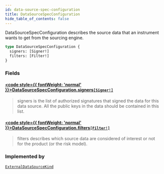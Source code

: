 ```yaml
---
id: data-source-spec-configuration
title: DataSourceSpecConfiguration
hide_table_of_contents: false
---
```








DataSourceSpecConfiguration describes the source data that an instrument wants to get from the
sourcing engine.

```graphql
type DataSourceSpecConfiguration {
  signers: [Signer!]
  filters: [Filter!]
}
```


### Fields

#### [<code style={{ fontWeight: 'normal' }}>DataSourceSpecConfiguration.<b>signers</b></code>](#)<Bullet />[`[Signer!]`](/testnet/api/graphql/objects/signer) <Badge class="secondary" text="list"/> <Badge class="secondary" text="object"/>
> signers is the list of authorized signatures that signed the data for this
data source. All the public keys in the data should be contained in this
list.
> 

#### [<code style={{ fontWeight: 'normal' }}>DataSourceSpecConfiguration.<b>filters</b></code>](#)<Bullet />[`[Filter!]`](/testnet/api/graphql/objects/filter) <Badge class="secondary" text="list"/> <Badge class="secondary" text="object"/>
> filters describes which source data are considered of interest or not for
the product (or the risk model).
> 



### Implemented by

[`ExternalDataSourceKind`](/testnet/api/graphql/unions/external-data-source-kind)  <Badge class="secondary" text="union"/>



